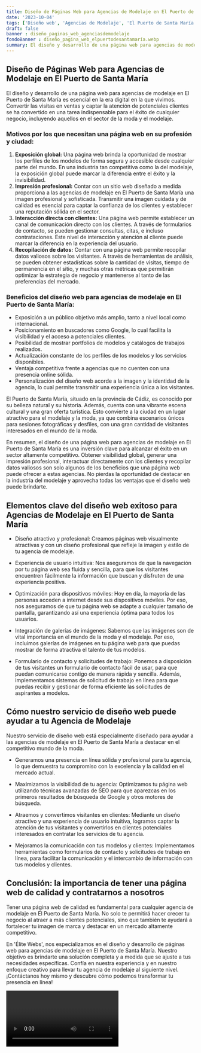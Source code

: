 ```yaml
---
title: Diseño de Páginas Web para Agencias de Modelaje en El Puerto de Santa María
date: '2023-10-04'
tags: ['Diseño web', 'Agencias de Modelaje', 'El Puerto de Santa María']
draft: false
banner : diseño_paginas_web_agenciasdemodelaje
fondoBanner : diseño_pagina_web_elpuertodesantamaría.webp
summary: El diseño y desarrollo de una página web para agencias de modelaje en El Puerto de Santa María es esencial en la era digital en la que vivimos. Convertir las visitas en ventas y captar la atención de potenciales clientes se ha convertido en una tarea indispensable para el éxito de cualquier negocio, incluyendo aquellos en el sector de la moda y el modelaje. 
---
```


## Diseño de Páginas Web para Agencias de Modelaje en El Puerto de Santa María

El diseño y desarrollo de una página web para agencias de modelaje en El Puerto de Santa María es esencial en la era digital en la que vivimos. Convertir las visitas en ventas y captar la atención de potenciales clientes se ha convertido en una tarea indispensable para el éxito de cualquier negocio, incluyendo aquellos en el sector de la moda y el modelaje. 

### Motivos por los que necesitan una página web en su profesión y ciudad:
1. **Exposición global:** Una página web brinda la oportunidad de mostrar los perfiles de los modelos de forma segura y accesible desde cualquier parte del mundo. En una industria tan competitiva como la del modelaje, la exposición global puede marcar la diferencia entre el éxito y la invisibilidad.
2. **Impresión profesional:** Contar con un sitio web diseñado a medida proporciona a las agencias de modelaje en El Puerto de Santa María una imagen profesional y sofisticada. Transmitir una imagen cuidada y de calidad es esencial para captar la confianza de los clientes y establecer una reputación sólida en el sector.
3. **Interacción directa con clientes:** Una página web permite establecer un canal de comunicación directo con los clientes. A través de formularios de contacto, se pueden gestionar consultas, citas, e incluso contrataciones. Este nivel de interacción y atención al cliente puede marcar la diferencia en la experiencia del usuario.
4. **Recopilación de datos:** Contar con una página web permite recopilar datos valiosos sobre los visitantes. A través de herramientas de análisis, se pueden obtener estadísticas sobre la cantidad de visitas, tiempo de permanencia en el sitio, y muchas otras métricas que permitirán optimizar la estrategia de negocio y mantenerse al tanto de las preferencias del mercado.

### Beneficios del diseño web para agencias de modelaje en El Puerto de Santa María:
- Exposición a un público objetivo más amplio, tanto a nivel local como internacional.
- Posicionamiento en buscadores como Google, lo cual facilita la visibilidad y el acceso a potenciales clientes.
- Posibilidad de mostrar portfolios de modelos y catálogos de trabajos realizados.
- Actualización constante de los perfiles de los modelos y los servicios disponibles.
- Ventaja competitiva frente a agencias que no cuenten con una presencia online sólida.
- Personalización del diseño web acorde a la imagen y la identidad de la agencia, lo cual permite transmitir una experiencia única a los visitantes.

El Puerto de Santa María, situado en la provincia de Cádiz, es conocido por su belleza natural y su historia. Además, cuenta con una vibrante escena cultural y una gran oferta turística. Esto convierte a la ciudad en un lugar atractivo para el modelaje y la moda, ya que combina escenarios únicos para sesiones fotográficas y desfiles, con una gran cantidad de visitantes interesados en el mundo de la moda.

En resumen, el diseño de una página web para agencias de modelaje en El Puerto de Santa María es una inversión clave para alcanzar el éxito en un sector altamente competitivo. Obtener visibilidad global, generar una impresión profesional, interactuar directamente con los clientes y recopilar datos valiosos son solo algunos de los beneficios que una página web puede ofrecer a estas agencias. No pierdas la oportunidad de destacar en la industria del modelaje y aprovecha todas las ventajas que el diseño web puede brindarte.

<GifSeo />

<Cta />

## Elementos clave del diseño web exitoso para Agencias de Modelaje en El Puerto de Santa María

- Diseño atractivo y profesional: Creamos páginas web visualmente atractivas y con un diseño profesional que refleje la imagen y estilo de tu agencia de modelaje.

- Experiencia de usuario intuitiva: Nos aseguramos de que la navegación por tu página web sea fluida y sencilla, para que los visitantes encuentren fácilmente la información que buscan y disfruten de una experiencia positiva.

- Optimización para dispositivos móviles: Hoy en día, la mayoría de las personas acceden a internet desde sus dispositivos móviles. Por eso, nos aseguramos de que tu página web se adapte a cualquier tamaño de pantalla, garantizando así una experiencia óptima para todos los usuarios.

- Integración de galerías de imágenes: Sabemos que las imágenes son de vital importancia en el mundo de la moda y el modelaje. Por eso, incluimos galerías de imágenes en tu página web para que puedas mostrar de forma atractiva el talento de tus modelos.

- Formulario de contacto y solicitudes de trabajo: Ponemos a disposición de tus visitantes un formulario de contacto fácil de usar, para que puedan comunicarse contigo de manera rápida y sencilla. Además, implementamos sistemas de solicitud de trabajo en línea para que puedas recibir y gestionar de forma eficiente las solicitudes de aspirantes a modelos.

## Cómo nuestro servicio de diseño web puede ayudar a tu Agencia de Modelaje

Nuestro servicio de diseño web está especialmente diseñado para ayudar a las agencias de modelaje en El Puerto de Santa María a destacar en el competitivo mundo de la moda. 

- Generamos una presencia en línea sólida y profesional para tu agencia, lo que demuestra tu compromiso con la excelencia y la calidad en el mercado actual.

- Maximizamos la visibilidad de tu agencia: Optimizamos tu página web utilizando técnicas avanzadas de SEO para que aparezcas en los primeros resultados de búsqueda de Google y otros motores de búsqueda.

- Atraemos y convertimos visitantes en clientes: Mediante un diseño atractivo y una experiencia de usuario intuitiva, logramos captar la atención de tus visitantes y convertirlos en clientes potenciales interesados en contratar los servicios de tu agencia.

- Mejoramos la comunicación con tus modelos y clientes: Implementamos herramientas como formularios de contacto y solicitudes de trabajo en línea, para facilitar la comunicación y el intercambio de información con tus modelos y clientes.

## Conclusión: la importancia de tener una página web de calidad y contratarnos a nosotros

Tener una página web de calidad es fundamental para cualquier agencia de modelaje en El Puerto de Santa María. No solo te permitirá hacer crecer tu negocio al atraer a más clientes potenciales, sino que también te ayudará a fortalecer tu imagen de marca y destacar en un mercado altamente competitivo.

En 'Élite Webs', nos especializamos en el diseño y desarrollo de páginas web para agencias de modelaje en El Puerto de Santa María. Nuestro objetivo es brindarte una solución completa y a medida que se ajuste a tus necesidades específicas. Confía en nuestra experiencia y en nuestro enfoque creativo para llevar tu agencia de modelaje al siguiente nivel. ¡Contáctanos hoy mismo y descubre cómo podemos transformar tu presencia en línea!

<Video />

<CtaBot job='Agencias de Modelaje' city='El Puerto de Santa María'/>

<Gmaps query='El Puerto de Santa María+españa+maps' />